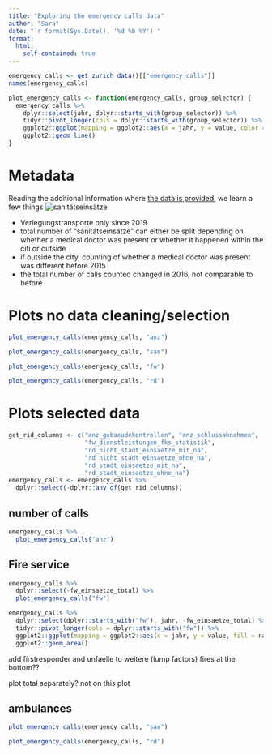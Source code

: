 ```yaml
---
title: "Exploring the emergency calls data"
author: "Sara"
date: "`r format(Sys.Date(), '%d %b %Y')`"
format: 
  html:
    self-contained: true
---
```


```r
emergency_calls <- get_zurich_data()[["emergency_calls"]]
names(emergency_calls)
```

```r
plot_emergency_calls <- function(emergency_calls, group_selector) {
  emergency_calls %>%
    dplyr::select(jahr, dplyr::starts_with(group_selector)) %>%
    tidyr::pivot_longer(cols = dplyr::starts_with(group_selector)) %>%
    ggplot2::ggplot(mapping = ggplot2::aes(x = jahr, y = value, color = name)) +
    ggplot2::geom_line()
}
```

# Metadata

Reading the additional information where [the data is provided](https://data.stadt-zuerich.ch/dataset/sid_srz_einsatzstatistik), we learn a few things 
![sanitätseinsätze](../dev/comments on data.png)

- Verlegungstransporte only since 2019
- total number of "sanitätseinsätze" can either be split depending on whether a medical doctor was present or whether it happened within the citi or outside
- if outside the city, counting of whether a medical doctor was present was different before 2015
- the total number of calls counted changed in 2016, not comparable to before

# Plots no data cleaning/selection

```r
plot_emergency_calls(emergency_calls, "anz")
```

```r
plot_emergency_calls(emergency_calls, "san")
```
```r
plot_emergency_calls(emergency_calls, "fw")
```

```r
plot_emergency_calls(emergency_calls, "rd")
```

# Plots selected data

```r
get_rid_columns <- c("anz_gebaeudekontrollen", "anz_schlussabnahmen",
                     "fw_dienstleistungen_fks_statistik", 
                     "rd_nicht_stadt_einsaetze_mit_na",
                     "rd_nicht_stadt_einsaetze_ohne_na",
                     "rd_stadt_einsaetze_mit_na",
                     "rd_stadt_einsaetze_ohne_na")
emergency_calls <- emergency_calls %>%
  dplyr::select(-dplyr::any_of(get_rid_columns))
```


## number of calls

```r
emergency_calls %>%
  plot_emergency_calls("anz")
```

## Fire service
```r
emergency_calls %>%
  dplyr::select(-fw_einsaetze_total) %>%
  plot_emergency_calls("fw")
```
```r
emergency_calls %>%
  dplyr::select(dplyr::starts_with("fw"), jahr, -fw_einsaetze_total) %>%
  tidyr::pivot_longer(cols = dplyr::starts_with("fw")) %>%
  ggplot2::ggplot(mapping = ggplot2::aes(x = jahr, y = value, fill = name)) +
  ggplot2::geom_area()
```
add firstresponder and unfaelle to weitere (lump factors)
fires at the bottom??

plot total separately? not on this plot

## ambulances

```r
plot_emergency_calls(emergency_calls, "san")
```

```r
plot_emergency_calls(emergency_calls, "rd")
```
